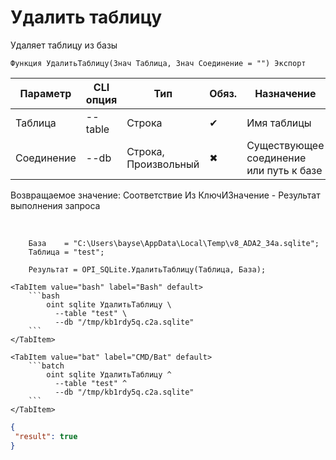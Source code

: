 ﻿---
sidebar_position: 10
description: Удалить таблицу и другие функции для работы с SQLite в Открытом пакете интеграций - бесплатной open-source библиотеке интеграций для 1С:Предприятие 8, OneScript и CLI
keywords: [1C, 1С, 1С:Предприятие, 1С:Предприятие 8.3, API, Интеграция, Сервисы, Обмен, OneScript, CLI, SQLite]
---


# Удалить таблицу
 Удаляет таблицу из базы



`Функция УдалитьТаблицу(Знач Таблица, Знач Соединение = "") Экспорт`

  | Параметр | CLI опция | Тип | Обяз. | Назначение |
  |-|-|-|-|-|
  | Таблица | --table | Строка | &#x2714; | Имя таблицы |
  | Соединение | --db | Строка, Произвольный | &#x2716; | Существующее соединение или путь к базе |

  
  Возвращаемое значение:   Соответствие Из КлючИЗначение - Результат выполнения запроса

<br/>




```bsl title="Пример использования для 1С:Предприятие/OneScript"
    База    = "C:\Users\bayse\AppData\Local\Temp\v8_ADA2_34a.sqlite";
    Таблица = "test";

    Результат = OPI_SQLite.УдалитьТаблицу(Таблица, База);
```
    

 <Tabs>
  
    <TabItem value="bash" label="Bash" default>
        ```bash
            oint sqlite УдалитьТаблицу \
              --table "test" \
              --db "/tmp/kb1rdy5q.c2a.sqlite"
        ```
    </TabItem>
  
    <TabItem value="bat" label="CMD/Bat" default>
        ```batch
            oint sqlite УдалитьТаблицу ^
              --table "test" ^
              --db "/tmp/kb1rdy5q.c2a.sqlite"
        ```
    </TabItem>
</Tabs>


```json title="Результат"
{
 "result": true
}
```
